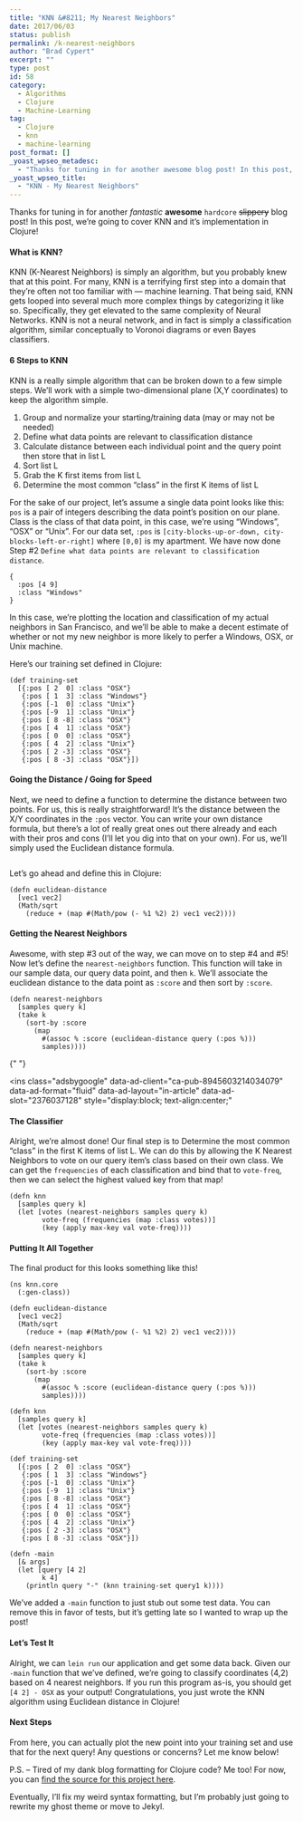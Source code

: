 ```yaml
---
title: "KNN &#8211; My Nearest Neighbors"
date: 2017/06/03
status: publish
permalink: /k-nearest-neighbors
author: "Brad Cypert"
excerpt: ""
type: post
id: 58
category:
  - Algorithms
  - Clojure
  - Machine-Learning
tag:
  - Clojure
  - knn
  - machine-learning
post_format: []
_yoast_wpseo_metadesc:
  - "Thanks for tuning in for another awesome blog post! In this post, we're going to cover KNN and it's implementation in Clojure!"
_yoast_wpseo_title:
  - "KNN - My Nearest Neighbors"
---
```


Thanks for tuning in for another _fantastic_ **awesome** `hardcore` <del>slippery</del> blog post! In this post, we’re going to cover KNN and it’s implementation in Clojure!

#### What is KNN?

KNN (K-Nearest Neighbors) is simply an algorithm, but you probably knew that at this point. For many, KNN is a terrifying first step into a domain that they’re often not too familiar with — machine learning. That being said, KNN gets looped into several much more complex things by categorizing it like so. Specifically, they get elevated to the same complexity of Neural Networks. KNN is not a neural network, and in fact is simply a classification algorithm, similar conceptually to Voronoi diagrams or even Bayes classifiers.

#### 6 Steps to KNN

KNN is a really simple algorithm that can be broken down to a few simple steps. We’ll work with a simple two-dimensional plane (X,Y coordinates) to keep the algorithm simple.

1. Group and normalize your starting/training data (may or may not be needed)
2. Define what data points are relevant to classification distance
3. Calculate distance between each individual point and the query point then store that in list L
4. Sort list L
5. Grab the K first items from list L
6. Determine the most common “class” in the first K items of list L

For the sake of our project, let’s assume a single data point looks like this: `pos` is a pair of integers describing the data point’s position on our plane. Class is the class of that data point, in this case, we’re using “Windows”, “OSX” or “Unix”. For our data set, `:pos` is `[city-blocks-up-or-down, city-blocks-left-or-right]` where `[0,0]` is my apartment. We have now done Step #2 `Define what data points are relevant to classification distance`.

```
{
  :pos [4 9]
  :class "Windows"
}

```

In this case, we’re plotting the location and classification of my actual neighbors in San Francisco, and we’ll be able to make a decent estimate of whether or not my new neighbor is more likely to perfer a Windows, OSX, or Unix machine.

Here’s our training set defined in Clojure:

```
(def training-set
  [{:pos [ 2  0] :class "OSX"}
   {:pos [ 1  3] :class "Windows"}
   {:pos [-1  0] :class "Unix"}
   {:pos [-9  1] :class "Unix"}
   {:pos [ 8 -8] :class "OSX"}
   {:pos [ 4  1] :class "OSX"}
   {:pos [ 0  0] :class "OSX"}
   {:pos [ 4  2] :class "Unix"}
   {:pos [ 2 -3] :class "OSX"}
   {:pos [ 8 -3] :class "OSX"}])

```

#### Going the Distance / Going for Speed

Next, we need to define a function to determine the distance between two points. For us, this is really straightforward! It’s the distance between the X/Y coordinates in the `:pos` vector. You can write your own distance formula, but there’s a lot of really great ones out there already and each with their pros and cons (I’ll let you dig into that on your own). For us, we’ll simply used the Euclidean distance formula.

![]()

Let’s go ahead and define this in Clojure:

```
(defn euclidean-distance
  [vec1 vec2]
  (Math/sqrt
    (reduce + (map #(Math/pow (- %1 %2) 2) vec1 vec2))))

```

#### Getting the Nearest Neighbors

Awesome, with step #3 out of the way, we can move on to step #4 and #5! Now let’s define the `nearest-neighbors` function. This function will take in our sample data, our query data point, and then `k`. We’ll associate the euclidean distance to the data point as `:score` and then sort by `:score`.

```
(defn nearest-neighbors
  [samples query k]
  (take k
    (sort-by :score
      (map
        #(assoc % :score (euclidean-distance query (:pos %)))
        samples))))

```

<script async="" src="//pagead2.googlesyndication.com/pagead/js/adsbygoogle.js"></script>{" "}

<ins
  class="adsbygoogle"
  data-ad-client="ca-pub-8945603214034079"
  data-ad-format="fluid"
  data-ad-layout="in-article"
  data-ad-slot="2376037128"
  style="display:block; text-align:center;"
></ins>
<script>(adsbygoogle = window.adsbygoogle || []).push({});</script>

#### The Classifier

Alright, we’re almost done! Our final step is to Determine the most common “class” in the first K items of list L. We can do this by allowing the K Nearest Neighbors to vote on our query item’s class based on their own class. We can get the `frequencies` of each classification and bind that to `vote-freq`, then we can select the highest valued key from that map!

```
(defn knn
  [samples query k]
  (let [votes (nearest-neighbors samples query k)
        vote-freq (frequencies (map :class votes))]
        (key (apply max-key val vote-freq))))

```

#### Putting It All Together

The final product for this looks something like this!

```
(ns knn.core
  (:gen-class))

(defn euclidean-distance
  [vec1 vec2]
  (Math/sqrt
    (reduce + (map #(Math/pow (- %1 %2) 2) vec1 vec2))))

(defn nearest-neighbors
  [samples query k]
  (take k
    (sort-by :score
      (map
        #(assoc % :score (euclidean-distance query (:pos %)))
        samples))))

(defn knn
  [samples query k]
  (let [votes (nearest-neighbors samples query k)
        vote-freq (frequencies (map :class votes))]
        (key (apply max-key val vote-freq))))

(def training-set
  [{:pos [ 2  0] :class "OSX"}
   {:pos [ 1  3] :class "Windows"}
   {:pos [-1  0] :class "Unix"}
   {:pos [-9  1] :class "Unix"}
   {:pos [ 8 -8] :class "OSX"}
   {:pos [ 4  1] :class "OSX"}
   {:pos [ 0  0] :class "OSX"}
   {:pos [ 4  2] :class "Unix"}
   {:pos [ 2 -3] :class "OSX"}
   {:pos [ 8 -3] :class "OSX"}])

(defn -main
  [& args]
  (let [query [4 2]
        k 4]
    (println query "-" (knn training-set query1 k))))

```

We’ve added a `-main` function to just stub out some test data. You can remove this in favor of tests, but it’s getting late so I wanted to wrap up the post!

#### Let’s Test It

Alright, we can `lein run` our application and get some data back. Given our `-main` function that we’ve defined, we’re going to classify coordinates (4,2) based on 4 nearest neighbors. If you run this program as-is, you should get `[4 2] - OSX` as your output! Congratulations, you just wrote the KNN algorithm using Euclidean distance in Clojure!

#### Next Steps

From here, you can actually plot the new point into your training set and use that for the next query! Any questions or concerns? Let me know below!

P.S. – Tired of my dank blog formatting for Clojure code? Me too! For now, you can [find the source for this project here](https://github.com/bradcypert/knn-clojure/blob/master/src/knn/core.clj).

Eventually, I’ll fix my weird syntax formatting, but I’m probably just going to rewrite my ghost theme or move to Jekyl.
